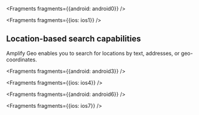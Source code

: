 
<Fragments fragments={{android: android0}} />


<Fragments fragments={{ios: ios1}} />

## Location-based search capabilities

Amplify Geo enables you to search for locations by text, addresses, or geo-coordinates.


<Fragments fragments={{android: android3}} />


<Fragments fragments={{ios: ios4}} />


<Fragments fragments={{android: android6}} />


<Fragments fragments={{ios: ios7}} />
